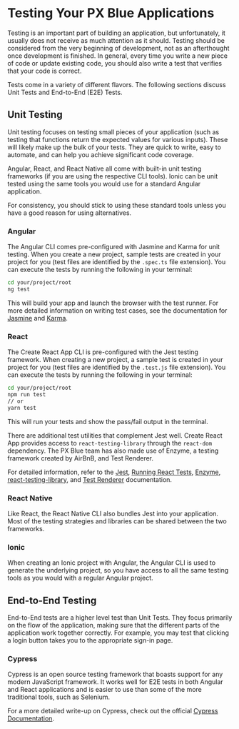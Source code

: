 # Testing Your PX Blue Applications

<!-- KEYWORDS: testing test unit e2e -->

Testing is an important part of building an application, but unfortunately, it usually does not receive as much attention as it should. Testing should be considered from the very beginning of development, not as an afterthought once development is finished. In general, every time you write a new piece of code or update existing code, you should also write a test that verifies that your code is correct.

Tests come in a variety of different flavors. The following sections discuss Unit Tests and End-to-End (E2E) Tests.

## Unit Testing

Unit testing focuses on testing small pieces of your application (such as testing that functions return the expected values for various inputs). These will likely make up the bulk of your tests. They are quick to write, easy to automate, and can help you achieve significant code coverage.

Angular, React, and React Native all come with built-in unit testing frameworks (if you are using the respective CLI tools). Ionic can be unit tested using the same tools you would use for a standard Angular application.

For consistency, you should stick to using these standard tools unless you have a good reason for using alternatives.

### Angular

The Angular CLI comes pre-configured with Jasmine and Karma for unit testing. When you create a new project, sample tests are created in your project for you (test files are identified by the `.spec.ts` file extension). You can execute the tests by running the following in your terminal:

```sh
cd your/project/root
ng test
```

This will build your app and launch the browser with the test runner. For more detailed information on writing test cases, see the documentation for [Jasmine](https://jasmine.github.io/2.0/introduction) and [Karma](https://karma-runner.github.io/latest/index.html).

### React

The Create React App CLI is pre-configured with the Jest testing framework. When creating a new project, a sample test is created in your project for you (test files are identified by the `.test.js` file extension). You can execute the tests by running the following in your terminal:

```sh
cd your/project/root
npm run test
// or
yarn test
```

This will run your tests and show the pass/fail output in the terminal.

There are additional test utilities that complement Jest well. Create React App provides access to `react-testing-library` through the `react-dom` dependency. The PX Blue team has also made use of Enzyme, a testing framework created by AirBnB, and Test Renderer.

For detailed information, refer to the [Jest](https://github.com/facebook/jest), [Running React Tests](https://facebook.github.io/create-react-app/docs/running-tests), [Enzyme](https://airbnb.io/enzyme/), [react-testing-library](https://github.com/kentcdodds/react-testing-library), and [Test Renderer](https://reactjs.org/docs/test-renderer.html) documentation.

### React Native

Like React, the React Native CLI also bundles Jest into your application. Most of the testing strategies and libraries can be shared between the two frameworks.

### Ionic

When creating an Ionic project with Angular, the Angular CLI is used to generate the underlying project, so you have access to all the same testing tools as you would with a regular Angular project.

## End-to-End Testing

End-to-End tests are a higher level test than Unit Tests. They focus primarily on the flow of the application, making sure that the different parts of the application work together correctly. For example, you may test that clicking a login button takes you to the appropriate sign-in page.

### Cypress

Cypress is an open source testing framework that boasts support for any modern JavaScript framework. It works well for E2E tests in both Angular and React applications and is easier to use than some of the more traditional tools, such as Selenium.

For a more detailed write-up on Cypress, check out the official [Cypress Documentation](https://docs.cypress.io/guides/getting-started/installing-cypress.html#System-requirements).
